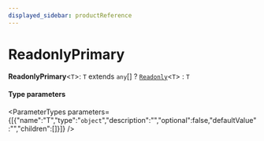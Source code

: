 ```yaml
---
displayed_sidebar: productReference
---
```



# ReadonlyPrimary

 **ReadonlyPrimary**<`T`\>: `T` extends `any`[] ? [`Readonly`](Readonly.mdx)<`T`\> : `T`

#### Type parameters

<ParameterTypes parameters={[{"name":"T","type":"`object`","description":"","optional":false,"defaultValue":"","children":[]}]} />
